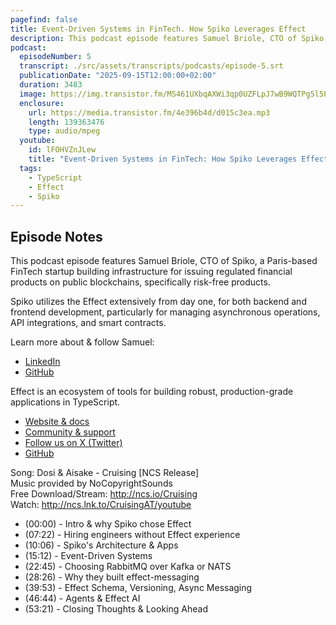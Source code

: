 ```yaml
---
pagefind: false
title: Event-Driven Systems in FinTech. How Spiko Leverages Effect
description: This podcast episode features Samuel Briole, CTO of Spiko, a Paris-based FinTech startup building infrastructure for issuing regulated financial products on public blockchains, specifically risk-free products. Spiko utilizes the Effect extensively from day one, for both backend and frontend development, particularly for managing asynchronous operations, API integrations, and smart contracts.
podcast:
  episodeNumber: 5
  transcript: ./src/assets/transcripts/podcasts/episode-5.srt
  publicationDate: "2025-09-15T12:00:00+02:00"
  duration: 3483
  image: https://img.transistor.fm/MS461UXbqAXWi3qp0UZFLpJ7wB9WQTPg5l5PA3hMGZw/rs:fill:0:0:1/w:1400/h:1400/q:60/mb:500000/aHR0cHM6Ly9pbWct/dXBsb2FkLXByb2R1/Y3Rpb24udHJhbnNp/c3Rvci5mbS9mM2E1/Y2FmMTE2NmI5YTkx/Y2U5MWYxNDBiMWQ2/MDQ4Ni5wbmc.jpg
  enclosure:
    url: https://media.transistor.fm/4e396b4d/d015c3ea.mp3
    length: 139363476
    type: audio/mpeg
  youtube:
    id: lFOHVZnJLew
    title: "Event-Driven Systems in FinTech: How Spiko Leverages Effect | Samuel Briole | Cause & Effect #5"
  tags:
    - TypeScript
    - Effect
    - Spiko
---
```


## Episode Notes

This podcast episode features Samuel Briole, CTO of Spiko, a Paris-based FinTech startup building infrastructure for issuing regulated financial products on public blockchains, specifically risk-free products.

Spiko utilizes the Effect extensively from day one, for both backend and frontend development, particularly for managing asynchronous operations, API integrations, and smart contracts.

Learn more about & follow Samuel:

- [LinkedIn](https://www.linkedin.com/in/samuel-briole)
- [GitHub](https://github.com/wewelll)

Effect is an ecosystem of tools for building robust, production-grade applications in TypeScript.

- [Website & docs](https://effect.website)
- [Community & support](https://discord.gg/effect-ts)
- [Follow us on X (Twitter)](https://twitter.com/EffectTS_)
- [GitHub](https://github.com/Effect-TS)

Song: Dosi & Aisake - Cruising \[NCS Release\]<br/>
Music provided by NoCopyrightSounds<br/>
Free Download/Stream: http://ncs.io/Cruising<br/>
Watch: http://ncs.lnk.to/CruisingAT/youtube

- (00:00) - Intro & why Spiko chose Effect
- (07:22) - Hiring engineers without Effect experience
- (10:06) - Spiko's Architecture & Apps
- (15:12) - Event-Driven Systems
- (22:45) - Choosing RabbitMQ over Kafka or NATS
- (28:26) - Why they built effect-messaging
- (39:53) - Effect Schema, Versioning, Async Messaging
- (46:44) - Agents & Effect AI
- (53:21) - Closing Thoughts & Looking Ahead

